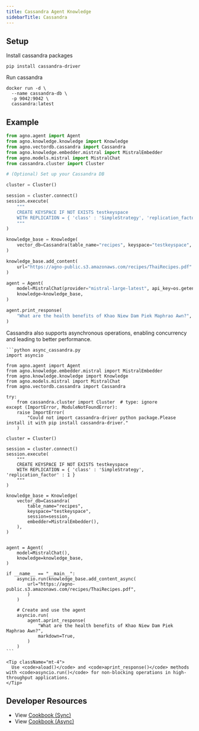 ```yaml
---
title: Cassandra Agent Knowledge
sidebarTitle: Cassandra
---
```


## Setup

Install cassandra packages

```shell
pip install cassandra-driver
```

Run cassandra

```shell
docker run -d \
  --name cassandra-db \
  -p 9042:9042 \
  cassandra:latest
```

## Example

```python agent_with_knowledge.py
from agno.agent import Agent
from agno.knowledge.knowledge import Knowledge
from agno.vectordb.cassandra import Cassandra
from agno.knowledge.embedder.mistral import MistralEmbedder
from agno.models.mistral import MistralChat
from cassandra.cluster import Cluster

# (Optional) Set up your Cassandra DB

cluster = Cluster()

session = cluster.connect()
session.execute(
    """
    CREATE KEYSPACE IF NOT EXISTS testkeyspace
    WITH REPLICATION = { 'class' : 'SimpleStrategy', 'replication_factor' : 1 }
    """
)

knowledge_base = Knowledge(
    vector_db=Cassandra(table_name="recipes", keyspace="testkeyspace", session=session, embedder=MistralEmbedder()),
)

knowledge_base.add_content(
    url="https://agno-public.s3.amazonaws.com/recipes/ThaiRecipes.pdf"
)

agent = Agent(
    model=MistralChat(provider="mistral-large-latest", api_key=os.getenv("MISTRAL_API_KEY")),
    knowledge=knowledge_base,
)

agent.print_response(
    "What are the health benefits of Khao Niew Dam Piek Maphrao Awn?", markdown=True, show_full_reasoning=True
)
```

<Card title="Async Support ⚡">
  <div className="mt-2">
    <p>
      Cassandra also supports asynchronous operations, enabling concurrency and leading to better performance.
    </p>
    
    ```python async_cassandra.py
    import asyncio

    from agno.agent import Agent
    from agno.knowledge.embedder.mistral import MistralEmbedder
    from agno.knowledge.knowledge import Knowledge
    from agno.models.mistral import MistralChat
    from agno.vectordb.cassandra import Cassandra

    try:
        from cassandra.cluster import Cluster  # type: ignore
    except (ImportError, ModuleNotFoundError):
        raise ImportError(
            "Could not import cassandra-driver python package.Please install it with pip install cassandra-driver."
        )

    cluster = Cluster()

    session = cluster.connect()
    session.execute(
        """
        CREATE KEYSPACE IF NOT EXISTS testkeyspace
        WITH REPLICATION = { 'class' : 'SimpleStrategy', 'replication_factor' : 1 }
        """
    )

    knowledge_base = Knowledge(
        vector_db=Cassandra(
            table_name="recipes",
            keyspace="testkeyspace",
            session=session,
            embedder=MistralEmbedder(),
        ),
    )


    agent = Agent(
        model=MistralChat(),
        knowledge=knowledge_base,
    )

    if __name__ == "__main__":
        asyncio.run(knowledge_base.add_content_async(
            url="https://agno-public.s3.amazonaws.com/recipes/ThaiRecipes.pdf",
            )
        )

        # Create and use the agent
        asyncio.run(
            agent.aprint_response(
                "What are the health benefits of Khao Niew Dam Piek Maphrao Awn?",
                markdown=True,
            )
        )
    ```
    
    <Tip className="mt-4">
      Use <code>aload()</code> and <code>aprint_response()</code> methods with <code>asyncio.run()</code> for non-blocking operations in high-throughput applications.
    </Tip>
  </div>
</Card>

## Developer Resources

- View [Cookbook (Sync)](https://github.com/agno-agi/agno/blob/main/cookbook/knowledge/vector_db/cassandra_db/cassandra_db.py)
- View [Cookbook (Async)](https://github.com/agno-agi/agno/blob/main/cookbook/knowledge/vector_db/cassandra_db/async_cassandra_db.py)